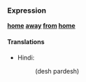 ===Expression===
'''[[home]] [[away]] [[from]] [[home]]'''

====Translations====
*Hindi:
*:(desh pardesh)